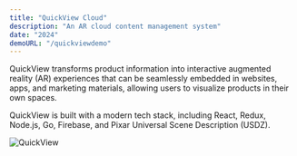 ```yaml
---
title: "QuickView Cloud"
description: "An AR cloud content management system"
date: "2024"
demoURL: "/quickviewdemo"
---
```


<YouTube id="tRZPLgZB_II" />

QuickView transforms product information into interactive augmented reality (AR) experiences that can be seamlessly embedded in websites, apps, and marketing materials, allowing users to visualize products in their own spaces.

QuickView is built with a modern tech stack, including React, Redux, Node.js, Go, Firebase, and Pixar Universal Scene Description (USDZ).

![QuickView](/content/quickview.png)
